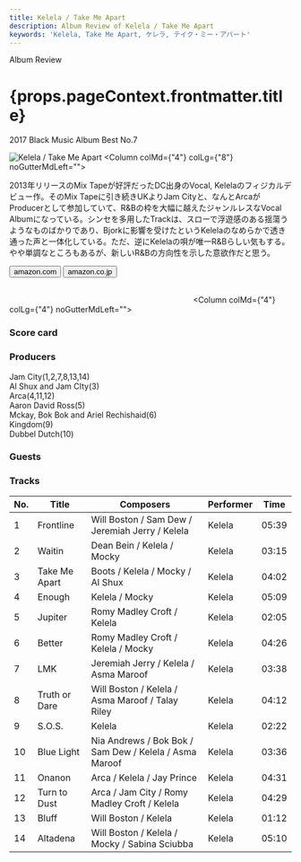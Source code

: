 ```yaml
---
title: Kelela / Take Me Apart
description: Album Review of Kelela / Take Me Apart
keywords: 'Kelela, Take Me Apart, ケレラ, テイク・ミー・アパート'
---
```




<p className="largeP">Album Review</p>
<h1 className="h1--no--margin">{props.pageContext.frontmatter.title}</h1>
<p className="largeP"><Link to="/best50/2017/">2017 Black Music Album Best No.7</Link></p>

<Row  className="image-card-group">
	<Column colMd={"4"} colLg={"4"} noGutterMdLeft="">
       <ImageCard>

![Kelela / Take Me Apart](../../images/cd/kelela2L.jpg) 
</ImageCard>
	</Column>
	<Column colMd={"4"} colLg={"8"} noGutterMdLeft="">
	<p>
	2013年リリースのMix Tapeが好評だったDC出身のVocal, Kelelaのフィジカルデビュー作。そのMix Tapeに引き続きUKよりJam Cityと、なんとArcaがProducerとして参加していて、R&Bの枠を大幅に越えたジャンルレスなVocal Albumになっている。シンセを多用したTrackは、スローで浮遊感のある揺蕩うようなものばかりであり、Bjorkに影響を受けたというKelelaのなめらかで透き通った声と一体化している。ただ、逆にKelelaの唄が唯一R&Bらしい気もする。やや単調なところもあるが、新しいR&Bの方向性を示した意欲作だと思う。
	</p>
	<div>
	  <Button href="https://amzn.to/2CZGbGq" kind="primary" size="small" renderIcon={ArrowUpRight24}>
      amazon.com
      </Button>
      <Button href="https://amzn.to/2WUkfUd" kind="secondary" size="small" renderIcon={ArrowUpRight24}>
      amazon.co.jp
      </Button>
	</div>
	<a href="https://geo.music.apple.com/jp/album/take-me-apart/1263529879?mt=1&app=music&ls=1&at=11lcug" style="display:inline-block;overflow:hidden;background:url(https://linkmaker.itunes.apple.com/ja-jp/lockup.svg?releaseDate=2017-10-06&kind=album&bubble=apple_music&style=mono-black) no-repeat;width:180px;height:45px;"></a>
	<a href="https://geo.music.apple.com/jp/album/take-me-apart/1263529879?app=itunes&at=11lcug" style="display:inline-block;overflow:hidden;background:url(https://linkmaker.itunes.apple.com/ja-jp/badge-lrg.svg?releaseDate=2017-10-06&kind=album&bubble=itunes_music) no-repeat;width:140px;height:45px;"></a>
	</Column>
</Row>
<Row >
	<Column colMd={"4"} colLg={"4"} noGutterMdLeft="">
<div>
    <h3>Score card</h3>
	<SliderJS1 value="5" />
    <SliderJS2 value="1" />
	<SliderJS3 value="2" />
    <SliderJS4 value="9" />
</div>
</Column>
<Column colMd={"4"} colLg={"8"} noGutterMdLeft="">
<div>
<h3>Producers</h3>
<p>
Jam City(1,2,7,8,13,14)
<br/>Al Shux and Jam CIty(3)
<br/>Arca(4,11,12)
<br/>Aaron David Ross(5)
<br/>Mckay, Bok Bok and Ariel Rechishaid(6)
<br/>Kingdom(9)
<br/>Dubbel Dutch(10)
</p>
<h3>Guests</h3>
<p>
</p>
</div>
</Column>
</Row>

<h3>Tracks</h3>

| No. |	 Title        |	 Composers                                             | Performer | Time  |
| --- |	------------- | ------------------------------------------------------ | --------- | ----- |
| 1	  |	Frontline     | Will Boston / Sam Dew / Jeremiah Jerry / Kelela        | Kelela    | 05:39 |
| 2	  |	Waitin        | Dean Bein / Kelela / Mocky                             | Kelela    | 03:15 |
| 3	  |	Take Me Apart | Boots / Kelela / Mocky / Al Shux                       | Kelela    | 04:02 |
| 4	  |	Enough        | Kelela / Mocky                                         | Kelela    | 05:09 |
| 5	  |	Jupiter       | Romy Madley Croft / Kelela                             | Kelela    | 02:05 |
| 6	  |	Better        | Romy Madley Croft / Kelela / Mocky                     | Kelela    | 04:26 |
| 7	  |	LMK           | Jeremiah Jerry / Kelela / Asma Maroof                  | Kelela    | 03:38 |
| 8	  |	Truth or Dare | Will Boston / Kelela / Asma Maroof / Talay Riley       | Kelela    | 04:12 |
| 9	  |	S.O.S.        | Kelela                                                 | Kelela    | 02:22 |
| 10  |	Blue Light    | Nia Andrews / Bok Bok / Sam Dew / Kelela / Asma Maroof | Kelela    | 03:36 |
| 11  |	Onanon        | Arca / Kelela / Jay Prince                             | Kelela    | 04:31 |
| 12  |	Turn to Dust  | Arca / Jam City / Romy Madley Croft / Kelela           | Kelela    | 04:29 |
| 13  |	Bluff         | Will Boston / Kelela                                   | Kelela    | 01:12 |
| 14  |	Altadena      | Will Boston / Kelela / Mocky / Sabina Sciubba          | Kelela    | 05:10 |
